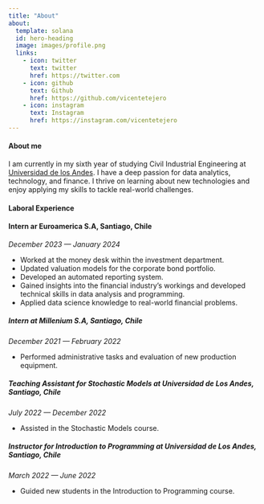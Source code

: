 ```yaml
---
title: "About"
about:
  template: solana
  id: hero-heading
  image: images/profile.png
  links:
    - icon: twitter
      text: twitter
      href: https://twitter.com
    - icon: github
      text: Github
      href: https://github.com/vicentetejero
    - icon: instagram
      text: Instagram
      href: https://instagram.com/vicentetejero
---
```


#### About me

I am currently in my sixth year of studying Civil Industrial Engineering at [Universidad de los Andes](https://www.uandes.cl/). I have a deep passion for data analytics, technology, and finance. I thrive on learning about new technologies and enjoy applying my skills to tackle real-world challenges.

#### Laboral Experience

#### Intern ar Euroamerica S.A, Santiago, Chile
*December 2023 — January 2024*

- Worked at the money desk within the investment department.
- Updated valuation models for the corporate bond portfolio.
- Developed an automated reporting system.
- Gained insights into the financial industry's workings and developed technical skills in data analysis and programming.
- Applied data science knowledge to real-world financial problems.


##### Intern at Millenium S.A, Santiago, Chile
*December 2021 — February 2022*

- Performed administrative tasks and evaluation of new production equipment.

##### Teaching Assistant for Stochastic Models at Universidad de Los Andes, Santiago, Chile
*July 2022 — December 2022*

- Assisted in the Stochastic Models course.

##### Instructor for Introduction to Programming at Universidad de Los Andes, Santiago, Chile
*March 2022 — June 2022*

- Guided new students in the Introduction to Programming course.
